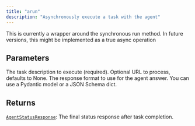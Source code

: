 ```yaml
---
title: "arun"
description: "Asynchronously execute a task with the agent"
---
```



This is currently a wrapper around the synchronous run method.
In future versions, this might be implemented as a true async operation


## Parameters

<ParamField path="task" type="str" required>
  The task description to execute (required).
</ParamField>

<ParamField path="url" type="str | None">
  Optional URL to process, defaults to None.
</ParamField>

<ParamField path="response_format" type="type[pydantic.main.BaseModel] | None">
  The response format to use for the agent answer. You can use a Pydantic model or a JSON Schema dict.
</ParamField>

## Returns

[`AgentStatusResponse`](../misc/agentstatusresponse): The final status response after task completion.
